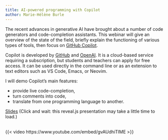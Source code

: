 ```yaml
---
title: AI-powered programming with Copilot
author: Marie-Hélène Burle
---
```


:::{.def}

The recent advances in generative AI have brought about a number of code generators and code-completion assistants. This webinar will give an overview of the state of the field, briefly explain the functioning of various types of tools, then focus on [GitHub Copilot](https://github.com/features/copilot/).

Copilot is developed by [GitHub](https://github.com/) and [OpenAI](https://openai.com/). It is a cloud-based service requiring a subscription, but students and teachers can apply for free access. It can be used directly in the command line or as an extension to text editors such as VS Code, Emacs, or Neovim.

I will demo Copilot's main features:

- provide live code-completion,
- turn comments into code,
- translate from one programming language to another.

:::

[Slides](wb_copilot_slides.qmd){.btn .btn-outline-primary} [(Click and wait: this reveal.js presentation may take a little time to load.)]{.inlinenote}
<br><br>

{{< video https://www.youtube.com/embed/gvAUdhiTIME >}}
